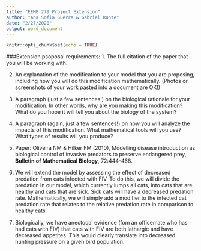 ```yaml
---
title: "EEMB 279 Project Extension"
author: "Ana Sofia Guerra & Gabriel Runte"
date: "2/27/2020"
output: word_document
---
```


```r
knitr::opts_chunk$set(echo = TRUE)
```

###Extension psoposal requirements:
1. The full citation of the paper that you will be working with.

2. An explanation of the modification to your model that you are proposing, including how you will do this modification mathematically. (Photos or screenshots of your work pasted into a document are OK!)

3. A paragraph (just a few sentences!) on the biological rationale for your modification. In other words, why are you making this modification? What do you hope it will tell you about the biology of the system?
4. A paragraph (again, just a few sentences!) on how you will analyze the impacts of this modification. What mathematical tools will you use? What types of results will you produce?



1. Paper: Oliveira NM & Hilker FM (2010), Modelling disease introduction as biological control of invasive predators to preserve endangered prey, **Bulletin of Mathematical Biology**, 72:444-468. 

2. We will extend the model by assessing the effect of decreased predation from cats infected with FIV. To do this, we will divide the predation in our model, which currently lumps all cats, into cats that are healthy and cats that are sick. Sick cats will have a decreased predation rate. Mathematically, we will simply add a modifier to the infected cat predation rate that relates to the relative predation rate in comparison to healthy cats. 

3. Biologically, we have anectodal evidence (fom an officemate who has had cats with FIV) that cats with FIV are both lathargic and have decreased appetites. This would clearly translate into decreased hunting pressure on a given bird population. 